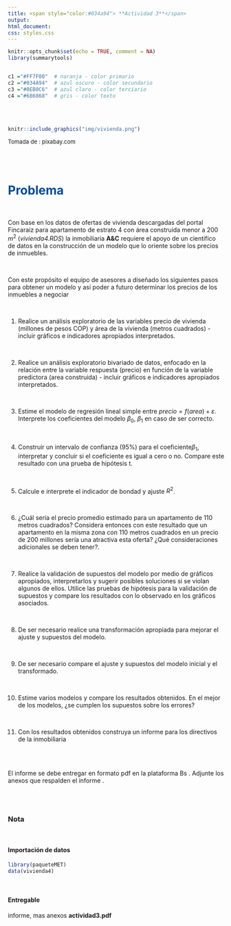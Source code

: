 ```yaml
---
title: <span style="color:#034a94"> **Actividad 3**</span>
output:
html_document:
css: styles.css
---
```


```r
knitr::opts_chunk$set(echo = TRUE, comment = NA)
library(summarytools)


c1 ="#FF7F00"  # naranja - color primario 
c2 ="#034A94"  # azul oscuro - color secundario
c3 ="#0EB0C6"  # azul claro - color terciario
c4 ="#686868"  # gris - color texto
```

</br></br>

```r
knitr::include_graphics("img/vivienda.png")
```
  <font size="2">Tomada de : pixabay.com </font>

</br></br>

# <span style="color:#034a94"> **Problema**</span>

</br>

Con base en los datos de ofertas de vivienda descargadas del portal Fincaraiz  para apartamento de estrato 4 con área construida menor a 200 $m^2$ (*vivienda4.RDS*) la  inmobiliaria **A&C**  requiere el apoyo de un cientifico de datos en la construcción de un modelo que lo oriente sobre los precios de inmuebles. 

</br>

Con este propósito el equipo de asesores a diseñado los siguientes pasos para obtener un modelo y así poder a futuro determinar los precios de los inmuebles a negociar

</br>

1. Realice un análisis exploratorio de las variables precio de vivienda (millones de pesos COP) y área de la vivienda (metros cuadrados) - incluir gráficos e indicadores apropiados interpretados.

</br>

2. Realice un análisis exploratorio bivariado de datos, enfocado en la relación entre la variable respuesta (precio) en función de la variable predictora (area construida) - incluir gráficos e indicadores apropiados interpretados.

</br>

3. Estime el modelo de regresión lineal simple entre $precio = f(area)+ \varepsilon$. Interprete los coeficientes del modelo $\beta_{0}$, $\beta_{1}$ en caso de ser correcto.

</br>

4. Construir un intervalo de confianza (95%) para el coeficiente$\beta_{1}$, interpretar y concluir si el coeficiente es igual a cero o no. Compare este resultado con una
prueba de hipótesis t. 

</br>

5. Calcule e interprete el indicador de bondad y ajuste $R^2$.

</br>

6. ¿Cuál sería el precio promedio estimado para un apartamento de $110$ metros cuadrados? Considera entonces con este resultado que un apartamento en la misma zona con $110$ metros cuadrados en un precio de $200$ millones sería una atractiva esta oferta? ¿Qué consideraciones adicionales se deben tener?.

</br>

7. Realice la validación de supuestos del modelo por medio de gráficos apropiados, interpretarlos y sugerir posibles soluciones si se violan algunos de ellos. Utilice las pruebas de hipótesis para la validación de supuestos y compare los resultados con lo observado en los gráficos asociados.

</br>

8. De ser necesario realice una transformación apropiada para mejorar el ajuste y supuestos del modelo.

</br>

9. De ser necesario compare el ajuste y supuestos del modelo inicial y el transformado.

</br>

10. Estime varios modelos y compare los resultados obtenidos. En el mejor de los modelos, ¿se cumplen los supuestos sobre los errores?

</br>

11. Con los resultados obtenidos construya un informe para los directivos de la inmobiliaria

</br></br>

El informe se debe entregar en formato pdf en la plataforma Bs . Adjunte los anexos que respalden el informe .

</br></br>

<div class="content-box-gray">

### **Nota**

</br>

#### **Importación de datos**

```r
library(paqueteMET)
data(vivienda4)
```
</br>

#### **Entregable**  

informe, mas anexos **actividad3.pdf**

</div>
